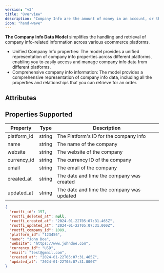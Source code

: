```yaml
---
version: "v3"
title: "Overview"
description: "Company Info are the amount of money in an account, or the amount of money owed to a person or organization."
icon: "hand-wave"
---
```


**The Company Info Data Model** simplifies the handling and retrieval of company info-related information across various ecommerce platforms.

- Unified Company Info properties: The model provides a unified representation of company info properties across different platforms, enabling you to easily access and manage company info data from different platforms.
- Comprehensive company info information: The model provides a comprehensive representation of company info data, including all the properties and relationships that you can retrieve for an order.

## Attributes

## Properties Supported

| Property    | Type   | Description                               |
| ----------- | ------ | ----------------------------------------- |
| platform_id | string | The Platform's ID for the company info    |
| name        | string | The name of the company                   |
| website     | string | The website of the company                |
| currency_id | string | The currency ID of the company            |
| email       | string | The email of the company                  |
| created_at  | string | The date and time the company was created |
| updated_at  | string | The date and time the company was updated |

<ResponseExample name="The Company Info Object" >

```json The Company Info Response Object
{
  "rootfi_id": 157,
  "rootfi_deleted_at": null,
  "rootfi_created_at": "2024-01-22T05:07:31.465Z",
  "rootfi_updated_at": "2024-01-22T05:07:31.000Z",
  "rootfi_company_id": 1089,
  "platform_id": "123456",
  "name": "John Doe",
  "website": "https://www.johndoe.com",
  "currency_id": "USD",
  "email": "test@gmail.com",
  "created_at": "2024-01-22T05:07:31.465Z",
  "updated_at": "2024-01-22T05:07:31.000Z"
}
```

</ResponseExample>
